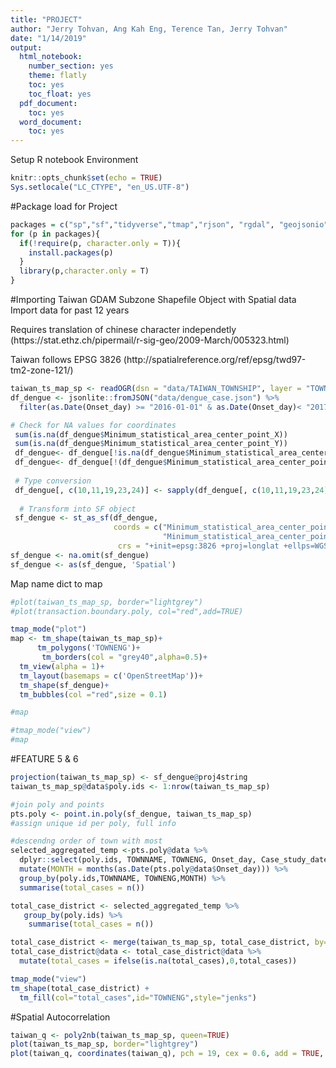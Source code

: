 ```yaml
---
title: "PROJECT"
author: "Jerry Tohvan, Ang Kah Eng, Terence Tan, Jerry Tohvan"
date: "1/14/2019"
output: 
  html_notebook:
    number_section: yes
    theme: flatly
    toc: yes
    toc_float: yes
  pdf_document:
    toc: yes
  word_document:
    toc: yes
---
```


Setup R notebook Environment
```r
knitr::opts_chunk$set(echo = TRUE)
Sys.setlocale("LC_CTYPE", "en_US.UTF-8")
```

#Package load for Project
```r
packages = c("sp","sf","tidyverse","tmap","rjson", "rgdal", "geojsonio", "GISTools",'spatialEco', "raster","dplyr","spdep") 
for (p in packages){
  if(!require(p, character.only = T)){
    install.packages(p) 
  } 
  library(p,character.only = T) 
}
```

#Importing Taiwan GDAM Subzone
Shapefile Object with Spatial data
Import data for past 12 years

Requires translation of chinese character independetly (https://stat.ethz.ch/pipermail/r-sig-geo/2009-March/005323.html)

Taiwan follows EPSG 3826 (http://spatialreference.org/ref/epsg/twd97-tm2-zone-121/)
```r
taiwan_ts_map_sp <- readOGR(dsn = "data/TAIWAN_TOWNSHIP", layer = "TOWN_MOI_1071226", stringsAsFactors=TRUE)
df_dengue <- jsonlite::fromJSON("data/dengue_case.json") %>% 
  filter(as.Date(Onset_day) >= "2016-01-01" & as.Date(Onset_day)< "2017-01-01")

# Check for NA values for coordinates
 sum(is.na(df_dengue$Minimum_statistical_area_center_point_X))
 sum(is.na(df_dengue$Minimum_statistical_area_center_point_Y))
 df_dengue<- df_dengue[!is.na(df_dengue$Minimum_statistical_area_center_point_X),]
 df_dengue<- df_dengue[!(df_dengue$Minimum_statistical_area_center_point_X == 'None'),]
 
 # Type conversion
 df_dengue[, c(10,11,19,23,24)] <- sapply(df_dengue[, c(10,11,19,23,24)], as.numeric)
 
  # Transform into SF object
 sf_dengue <- st_as_sf(df_dengue, 
                       coords = c("Minimum_statistical_area_center_point_X",
                                  "Minimum_statistical_area_center_point_Y"),
                        crs = "+init=epsg:3826 +proj=longlat +ellps=WGS84 +no_defs",na.fail=FALSE)
sf_dengue <- na.omit(sf_dengue)
sf_dengue <- as(sf_dengue, 'Spatial')
```

Map name dict to map
```r

#plot(taiwan_ts_map_sp, border="lightgrey")
#plot(transaction.boundary.poly, col="red",add=TRUE)

tmap_mode("plot")
map <- tm_shape(taiwan_ts_map_sp)+
      tm_polygons('TOWNENG')+
       tm_borders(col = "grey40",alpha=0.5)+
  tm_view(alpha = 1)+
  tm_layout(basemaps = c('OpenStreetMap'))+
  tm_shape(sf_dengue)+
  tm_bubbles(col ="red",size = 0.1)

#map 
```


```r
#tmap_mode("view")
#map 

```

#FEATURE 5 & 6
```r
projection(taiwan_ts_map_sp) <- sf_dengue@proj4string
taiwan_ts_map_sp@data$poly.ids <- 1:nrow(taiwan_ts_map_sp)

#join poly and points
pts.poly <- point.in.poly(sf_dengue, taiwan_ts_map_sp)
#assign unique id per poly, full info
```

```r
#descendng order of town with most
selected_aggregated_temp <-pts.poly@data %>% 
  dplyr::select(poly.ids, TOWNNAME, TOWNENG, Onset_day, Case_study_date, Notification_day) %>% 
  mutate(MONTH = months(as.Date(pts.poly@data$Onset_day))) %>%
  group_by(poly.ids,TOWNNAME, TOWNENG,MONTH) %>% 
  summarise(total_cases = n())

total_case_district <- selected_aggregated_temp %>%
   group_by(poly.ids) %>% 
    summarise(total_cases = n())

total_case_district <- merge(taiwan_ts_map_sp, total_case_district, by=c("poly.ids")) 
total_case_district@data <- total_case_district@data %>% 
  mutate(total_cases = ifelse(is.na(total_cases),0,total_cases))

tmap_mode("view")
tm_shape(total_case_district) +
  tm_fill(col="total_cases",id="TOWNENG",style="jenks")
```




#Spatial Autocorrelation
```r
taiwan_q <- poly2nb(taiwan_ts_map_sp, queen=TRUE)
plot(taiwan_ts_map_sp, border="lightgrey") 
plot(taiwan_q, coordinates(taiwan_q), pch = 19, cex = 0.6, add = TRUE, col= "red") 
```

